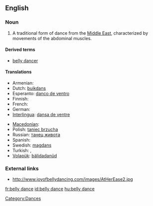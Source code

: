 ==English==

===Noun===
{{en-noun|sg=[[belly]] [[dance]]}}

# A traditional form of dance from the [[Middle East]], characterized by movements of the abdominal muscles.

====Derived terms====
* [[belly dancer]]

====Translations====
{{trans-top|form of dance}}
* Armenian: {{t-|hy|պորտապար|tr=portapar|sc=Armn|xs=Armenian}}
* Dutch: [[buikdans]]
* Esperanto: [[danco de ventro]]
* Finnish: {{t-|fi|vatsatanssi}}
* French: {{t+|fr|danse du ventre|f}}
* German: {{t-|de|Bauchtanz|m}}
* [[Interlingua]]: [[dansa de ventre]]
{{trans-mid}}
* [[Macedonian]]: {{t|mk|стомачен танц|m|tr=stómačen tanc|sc=Cyrl|xs=Macedonian}}
* Polish: [[taniec brzucha]] {{m}}
* Russian: [[танец живота]]
* Spanish: {{t|es|danza del vientre|f}}
* Swedish: [[magdans]] {{c}}
* Turkish: {{t+|tr|göbek dansı}},  {{t|tr|oryantal}}
* [[Volapük]]: [[bälidadanüd]]
{{trans-bottom}}

===External links===
* http://www.joyofbellydancing.com/images/AtHerEase2.jpg

{{anagrams:en/abcdeellny}}
[[Category:Dances]]

[[fr:belly dance]]
[[id:belly dance]]
[[hu:belly dance]]